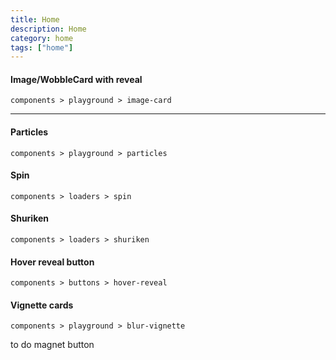 ```yaml
---
title: Home
description: Home
category: home
tags: ["home"]
---
```


<div className="max-w-7xl h-full py-4 mx-auto">

<MdxCard href="/components/playground/image-card" className="p-4 xl:col-span-3">

#### Image/WobbleCard with reveal

`components > playground > image-card`

<ComponentPreview path="image-card" category="playground" forShowcase />

</MdxCard>

---

<div
  className="min-h-dvh gap-4 mt-6
                  grid w-full auto-rows-max
                  grid-cols-1
                  md:grid-cols-2
                   xl:grid-cols-3 
                    "
>
<MdxCard href="/components/playground/particles" className="p-4 xl:col-span-2">

#### Particles

`components > playground > particles`

<ComponentPreview path="particles-demo" category="playground" forShowcase />

</MdxCard>
<MdxCard href="/components/loaders/spin" className="p-4 ">

#### Spin

`components > loaders > spin`

<ComponentPreview path="spin" category="loaders" forShowcase />

</MdxCard>
<MdxCard href="/components/loaders/shuriken" className="p-4 ">

#### Shuriken

`components > loaders > shuriken`

<ComponentPreview path="shuriken" category="loaders" forShowcase />

</MdxCard>
<MdxCard href="/components/buttons/hover-reveal" className="p-4 xl:col-span-2">

#### Hover reveal button

`components > buttons > hover-reveal`

<ComponentPreview path="hover-reveal" category="buttons" forShowcase />

</MdxCard>
<MdxCard href="/components/playground/blur-vignette" className="p-4 xl:col-span-3">

#### Vignette cards

`components > playground > blur-vignette`

<ComponentPreview
  path="blur-vignette-card"
  category="playground"
  forShowcase
/>
</MdxCard>

</div>


<MdxCard href="/components/playground/blur-vignette" className="mt-10 p-4 w-full mx-auto md:w-[50%] ">

to do magnet button
</MdxCard>


</div>

